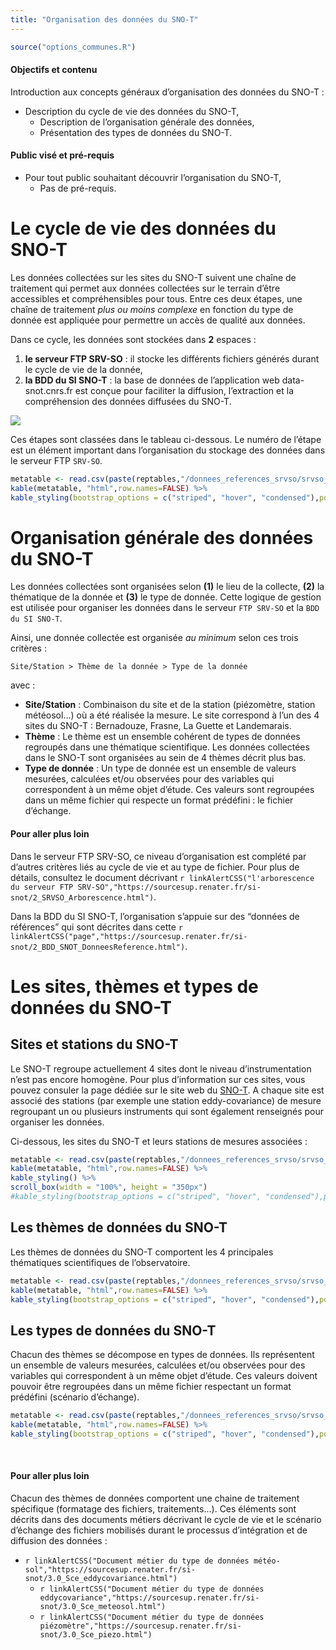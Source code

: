 ```yaml
---
title: "Organisation des données du SNO-T"
---
```


```r
source("options_communes.R")
```

<div class="alert alert-success" role="alert">
  <h4 class="alert-heading">**Objectifs et contenu**</h4>
  <p>Introduction aux concepts généraux d'organisation des données du SNO-T :</p>
<p>- Description du cycle de vie des données du SNO-T,
   - Description de l'organisation générale des données,
   - Présentation des types de données du SNO-T.</p>
</div>

<div class="alert alert-info" role="alert">
  <h4 class="alert-heading">**Public visé et pré-requis**</h4>
<p>- Pour tout public souhaitant découvrir l'organisation du SNO-T,
   - Pas de pré-requis.
 </p>
</div>

# Le cycle de vie des données du SNO-T

Les données collectées sur les sites du SNO-T suivent une chaîne de traitement qui permet aux données collectées sur le terrain d'être accessibles et compréhensibles pour tous. Entre ces deux étapes, une chaîne de traitement *plus ou moins complexe* en fonction du type de donnée est appliquée pour permettre un accès de qualité aux données.

Dans ce cycle, les données sont stockées dans **2** espaces : 

1. **le serveur FTP SRV-SO** : il stocke les différents fichiers générés durant le cycle de vie de la donnée,
2. **la BDD du SI SNO-T** : la base de données de l'application web data-snot.cnrs.fr est conçue pour faciliter la diffusion, l'extraction et la compréhension des données diffusées du SNO-T.

![](`r repfigures`/Diagramme_archifonctionnelle.png)

Ces étapes sont classées dans le tableau ci-dessous. Le numéro de l'étape est un élément important dans l'organisation du stockage des données dans le serveur FTP `SRV-SO`.

```r
metatable <- read.csv(paste(reptables,"/donnees_references_srvso/srvso_cycledevie.csv",sep=""),sep=";",colClasses = "character")
kable(metatable, "html",row.names=FALSE) %>%
kable_styling(bootstrap_options = c("striped", "hover", "condensed"),position = "float_left")
```

# Organisation générale des données du SNO-T

Les données collectées sont organisées selon **(1)** le lieu de la collecte, **(2)** la thématique de la donnée et **(3)** le type de donnée. Cette logique de gestion est utilisée pour organiser les données dans le serveur `FTP SRV-SO` et la `BDD du SI SNO-T`.

Ainsi, une donnée collectée est organisée *au minimum* selon ces trois critères :

`Site/Station > Thème de la donnée > Type de la donnée`

avec : 

- **Site/Station** : Combinaison du site et de la station (piézomètre, station météosol...) où a été réalisée la mesure. Le site correspond à l'un des 4 sites du SNO-T : Bernadouze, Frasne, La Guette et Landemarais.
- **Thème** : Le thème est un ensemble cohérent de types de données regroupés dans une thématique scientifique. Les données collectées dans le SNO-T sont organisées au sein de 4 thèmes décrit plus bas.
- **Type de donnée** : Un type de donnée est un ensemble de valeurs mesurées, calculées et/ou observées pour des variables qui correspondent à un même objet d'étude. Ces valeurs sont regroupées dans un même fichier qui respecte un format prédéfini : le fichier d'échange.

<div class="alert alert-warning" role="alert">
  <h4 class="alert-heading">**Pour aller plus loin**</h4>
  <p>Dans le serveur FTP SRV-SO, ce niveau d'organisation est complété par d'autres critères liés au cycle de vie et au type de fichier. Pour plus de détails, consultez le document décrivant `r linkAlertCSS("l'arborescence du serveur FTP SRV-SO","https://sourcesup.renater.fr/si-snot/2_SRVSO_Arborescence.html")`.</p>
<p>Dans la BDD du SI SNO-T, l'organisation s'appuie sur des "données de références" qui sont décrites dans cette `r linkAlertCSS("page","https://sourcesup.renater.fr/si-snot/2_BDD_SNOT_DonneesReference.html")`.</p>
</div>

# Les sites, thèmes et types de données du SNO-T

## Sites et stations du SNO-T

Le SNO-T regroupe actuellement 4 sites dont le niveau d'instrumentation n'est pas encore homogène. Pour plus d'information sur ces sites, vous pouvez consuler la page dédiée sur le site web du [SNO-T](https://www.sno-tourbieres.cnrs.fr/site-mesure-sno-tourbieres/). A chaque site est associé des stations (par exemple une station eddy-covariance) de mesure regroupant un ou plusieurs instruments qui sont également renseignés pour organiser les données.

Ci-dessous, les sites du SNO-T et leurs stations de mesures associées :

```r
metatable <- read.csv(paste(reptables,"/donnees_references_srvso/srvso_site.csv",sep=""),sep=";")
kable(metatable, "html",row.names=FALSE) %>%
kable_styling() %>%
scroll_box(width = "100%", height = "350px")
#kable_styling(bootstrap_options = c("striped", "hover", "condensed"),position = "float_left")
```

## Les thèmes de données du SNO-T

Les thèmes de données du SNO-T comportent les 4 principales thématiques scientifiques de l'observatoire.

```r
metatable <- read.csv(paste(reptables,"/donnees_references_srvso/srvso_themedonnees.csv",sep=""),sep=";")
kable(metatable, "html",row.names=FALSE) %>%
kable_styling(bootstrap_options = c("striped", "hover", "condensed"),position = "float_left")
```

## Les types de données du SNO-T

Chacun des thèmes se décompose en types de données. Ils représentent un ensemble de valeurs mesurées, calculées et/ou observées pour des variables qui correspondent à un même objet d'étude. Ces valeurs doivent pouvoir être regroupées dans un même fichier respectant un format prédéfini (scénario d'échange).

```r
metatable <- read.csv(paste(reptables,"/donnees_references_srvso/srvso_typedonnees.csv",sep=""),sep=";")
kable(metatable, "html",row.names=FALSE) %>%
kable_styling(bootstrap_options = c("striped", "hover", "condensed"),position = "float_left")
```

&nbsp;

<div class="alert alert-warning" role="alert">
  <h4 class="alert-heading">**Pour aller plus loin**</h4>
  <p>Chacun des thèmes de données comportent une chaine de traitement spécifique (formatage des fichiers, traitements...). Ces éléments sont décrits dans des documents métiers décrivant le cycle de vie et le scénario d'échange des fichiers mobilisés durant le processus d'intégration et de diffusion des données :</p>
<p>- `r linkAlertCSS("Document métier du type de données météo-sol","https://sourcesup.renater.fr/si-snot/3.0_Sce_eddycovariance.html")`
   - `r linkAlertCSS("Document métier du type de données eddycovariance","https://sourcesup.renater.fr/si-snot/3.0_Sce_meteosol.html")`
   - `r linkAlertCSS("Document métier du type de données piézomètre","https://sourcesup.renater.fr/si-snot/3.0_Sce_piezo.html")`
   </p>
</div>


